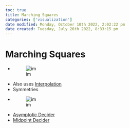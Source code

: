 ```yaml
---
toc: true
title: Marching Squares
categories: ['visualization']
date modified: Monday, October 10th 2022, 2:02:22 pm
date created: Tuesday, July 26th 2022, 8:33:15 pm
---
```


# Marching Squares
- ![im](images/Pasted%20image%2020220411133621.png)
- Also uses [Interpolation](Interpolation.qmd)
- Symmetries
- ![im](images/Pasted%20image%2020220411133645.png)
- [Asymptotic Decider](Asymptotic%20Decider.qmd)
- [Midpoint Decider](Midpoint%20Decider.qmd)




